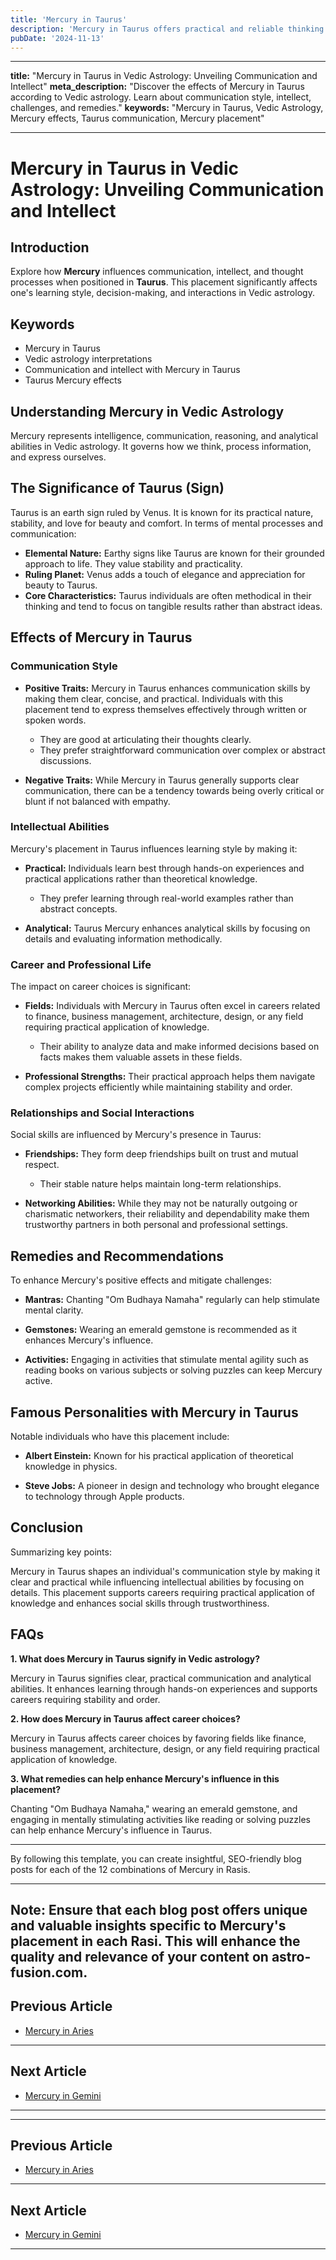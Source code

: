 ```yaml
---
title: 'Mercury in Taurus'
description: 'Mercury in Taurus offers practical and reliable thinking. Individuals are patient communicators, value consistency, and often have a talent for finance, art, or music , in Vedic Astrology.'
pubDate: '2024-11-13'
---
```


---

**title:** "Mercury in Taurus in Vedic Astrology: Unveiling Communication and Intellect"
**meta_description:** "Discover the effects of Mercury in Taurus according to Vedic astrology. Learn about communication style, intellect, challenges, and remedies."
**keywords:** "Mercury in Taurus, Vedic Astrology, Mercury effects, Taurus communication, Mercury placement"

---

# Mercury in Taurus in Vedic Astrology: Unveiling Communication and Intellect

## Introduction

Explore how **Mercury** influences communication, intellect, and thought processes when positioned in **Taurus**. This placement significantly affects one's learning style, decision-making, and interactions in Vedic astrology.

## Keywords

- Mercury in Taurus
- Vedic astrology interpretations
- Communication and intellect with Mercury in Taurus
- Taurus Mercury effects

## Understanding Mercury in Vedic Astrology

Mercury represents intelligence, communication, reasoning, and analytical abilities in Vedic astrology. It governs how we think, process information, and express ourselves.

## The Significance of Taurus (Sign)

Taurus is an earth sign ruled by Venus. It is known for its practical nature, stability, and love for beauty and comfort. In terms of mental processes and communication:

- **Elemental Nature:** Earthy signs like Taurus are known for their grounded approach to life. They value stability and practicality.
- **Ruling Planet:** Venus adds a touch of elegance and appreciation for beauty to Taurus.
- **Core Characteristics:** Taurus individuals are often methodical in their thinking and tend to focus on tangible results rather than abstract ideas.

## Effects of Mercury in Taurus

### Communication Style

- **Positive Traits:** Mercury in Taurus enhances communication skills by making them clear, concise, and practical. Individuals with this placement tend to express themselves effectively through written or spoken words.
  
  - They are good at articulating their thoughts clearly.
  - They prefer straightforward communication over complex or abstract discussions.
  
- **Negative Traits:** While Mercury in Taurus generally supports clear communication, there can be a tendency towards being overly critical or blunt if not balanced with empathy.

### Intellectual Abilities

Mercury's placement in Taurus influences learning style by making it:

- **Practical:** Individuals learn best through hands-on experiences and practical applications rather than theoretical knowledge.
  
  - They prefer learning through real-world examples rather than abstract concepts.
  
- **Analytical:** Taurus Mercury enhances analytical skills by focusing on details and evaluating information methodically.

### Career and Professional Life

The impact on career choices is significant:

- **Fields:** Individuals with Mercury in Taurus often excel in careers related to finance, business management, architecture, design, or any field requiring practical application of knowledge.
  
  - Their ability to analyze data and make informed decisions based on facts makes them valuable assets in these fields.
  
- **Professional Strengths:** Their practical approach helps them navigate complex projects efficiently while maintaining stability and order.

### Relationships and Social Interactions

Social skills are influenced by Mercury's presence in Taurus:

- **Friendships:** They form deep friendships built on trust and mutual respect.
  
  - Their stable nature helps maintain long-term relationships.
  
- **Networking Abilities:** While they may not be naturally outgoing or charismatic networkers, their reliability and dependability make them trustworthy partners in both personal and professional settings.

## Remedies and Recommendations

To enhance Mercury's positive effects and mitigate challenges:

- **Mantras:** Chanting "Om Budhaya Namaha" regularly can help stimulate mental clarity.
  
- **Gemstones:** Wearing an emerald gemstone is recommended as it enhances Mercury's influence.
  
- **Activities:** Engaging in activities that stimulate mental agility such as reading books on various subjects or solving puzzles can keep Mercury active.

## Famous Personalities with Mercury in Taurus

Notable individuals who have this placement include:

- **Albert Einstein:** Known for his practical application of theoretical knowledge in physics.
  
- **Steve Jobs:** A pioneer in design and technology who brought elegance to technology through Apple products.

## Conclusion

Summarizing key points:

Mercury in Taurus shapes an individual's communication style by making it clear and practical while influencing intellectual abilities by focusing on details. This placement supports careers requiring practical application of knowledge and enhances social skills through trustworthiness.

## FAQs

**1. What does Mercury in Taurus signify in Vedic astrology?**

Mercury in Taurus signifies clear, practical communication and analytical abilities. It enhances learning through hands-on experiences and supports careers requiring stability and order.

**2. How does Mercury in Taurus affect career choices?**

Mercury in Taurus affects career choices by favoring fields like finance, business management, architecture, design, or any field requiring practical application of knowledge.

**3. What remedies can help enhance Mercury's influence in this placement?**

Chanting "Om Budhaya Namaha," wearing an emerald gemstone, and engaging in mentally stimulating activities like reading or solving puzzles can help enhance Mercury's influence in Taurus.

---

By following this template, you can create insightful, SEO-friendly blog posts for each of the 12 combinations of Mercury in Rasis.

---

**Note:** Ensure that each blog post offers unique and valuable insights specific to Mercury's placement in each Rasi. This will enhance the quality and relevance of your content on astro-fusion.com.
---

## Previous Article
- [Mercury in Aries](/blogs-md/0804_Mercury_in_Rashi/080401_Mercury_in_Aries.mdx)

---

## Next Article
- [Mercury in Gemini](/blogs-md/0804_Mercury_in_Rashi/080403_Mercury_in_Gemini.mdx)

---
---

## Previous Article
- [Mercury in Aries](080401_Mercury_in_Aries.mdx)

---

## Next Article
- [Mercury in Gemini](080403_Mercury_in_Gemini.mdx)

---
